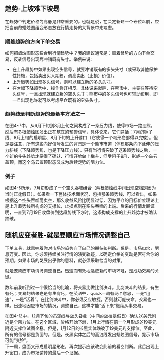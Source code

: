 
## 趋势-上坡难下坡昮
在趋势中判定价格的高低是非常重要的。也就是说，在决定新建一个仓位以前，应把当前的蜡烛图组合形态放在行情走势的大背景中来考虑。

### 顺着趋势的方向下单交易
如何把蜡烛图形态结合到行情趋势中？我的建议通常是：顺着趋势的方向下单交易，反转信号出现后冲销既有头寸。举例来说:
* 在上升趋势中如果出现空头信号，就要冲销既有的多头头寸（或采取其他保护性措施，包括卖出买人期权，调高卖出（止损）价位）。
* 上升趋势如出现多头信号，则可以建立新的多头头寸。
* 在大幅下降趋势中，操作恰好相反。具体说来就是，在熊市中，主要应等待空头信号，一旦出现就建立新的空头头寸；熊市中的多头信号也可辅助使用，即一旦出现也许就可以考虑平仓既有的空头头寸。

### 趋势线是判断趋势的最基本方法之一
在图4~7中，从6月下旬到8月上旬之间构成了一条压力线，使得市场一路走熊。然后有多根蜡烛图发出正在筑底的预警信号，具体说来，它们包括：7月的锤子线、8月上旬的启明星、8月下旬的上升窗口（它使得一个岛形底部得以完成）。但是要注意，所有这些向好信号发生的背景是一个熊市市道（体现那条向下延伸的压力斜线（下降趋势线，也是下降压力线）。只有当行情突破了这条趋势线之后，一个新的多头趋势才获得了确认，行情开始向上攀升，但受阻于9月，形成一个乌云盖顶，而这个乌云盖顶形态又成为后续走势的阻力位。

<ImageRender alt='test1' width='auto' height='auto' path='/candleNew/13-trend.png' />

### 例子
如图4-8所示，7月初形成了一个空头吞噬组合（两根蜡烛线中间出现空档是因为当时正逢假日）。如果看一下整体技术面状况，包括那条趋势线，可以看出，如果根据这个空头吞噬而卖空，那么收益风险比明显过低，因为平仓的目标价位理论上是上升趋势线所构成的支撑位，止损点则在空头吞噬的上端。后来的行情发展证明，一直到7月19日收盘价到达趋势线下方时，这条构成支撑的上升趋势才被确认跌破。

<ImageRender alt='test1' width='auto' height='auto' path='/candleNew/13-trend2.png' />

## 随机应变者胜-就是要顺应市场情况调整自己
下单交易，就意味着你对市场的趋势有了自己的期待和判断。但是，市场如水，瞬息万变。因此，你必须持续关注行情的演变轨迹，以确定价格的变动是否符合你的预期。如果市场的发展出乎你的意料，就必须采取恰当的对策。

就是要顺应市场情况调整自己，迅速而有效地适应新的市场环境，是成功交易的关键。

数年前我听到过一个很恰当的比喻，将交易比做比剑决斗。比剑决斗的结果，有生有死；交易的结果也是有生有死。在英语中，quick一词有两个意思，一是“迅速”，一是“活着”。在比剑决斗中，你必须反应敏捷，否则就可能丧命。交易也一样。迅速地因应市场的情况，调整自己，这样才能“活下来”继续从事交易。

在图4-12中，12月下旬的吊颈线与空头吞噬（中间的空档是假日）确认20美元附近是个阻力位。在这个区域，价格开始下滑，1月上行情在前一个月形成的19美元附近支撑位试图企稳。但是，1月12日的长黑实体跌破了19美元的支撑位。至此，所有的信号都是负面的。但是，长黑实体之后的高浪线发出蜡烛图信号，提示市场可能“变脸”。<br/>
下一周，盘面又形成启明星形态，再次提示应该改变此前的看空判断。此后出现上升窗口，成为市场逆转的最后一个证据。

<ImageRender alt='test1' width='auto' height='auto' path='/candleNew/13-trend3.png' />